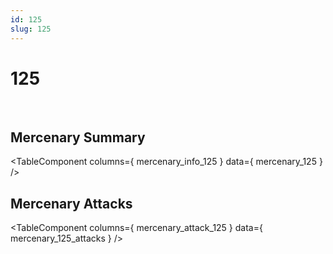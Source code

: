 ```yaml
---
id: 125
slug: 125
---
```



# 125

<div style = {{ display: "flex" }}>
    <Image img={require('@site/static/img/mercenaries/illust/thum_char_view_n_125.jpg')}/>
    <Image img={require('@site/static/img/mercenaries/illust/thum_char_view_o_125.jpg')}/>
</div>

## Mercenary Summary

<TableComponent
  columns={ mercenary_info_125 }
  data={ mercenary_125 }
/>

## Mercenary Attacks

<TableComponent
  columns={ mercenary_attack_125 }
  data={ mercenary_125_attacks }
/>